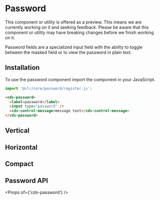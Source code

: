 
<Meta title="Forms (Preview)/Password/Getting Started" />

# Password

<cds-alert-group status="warning" cds-layout="m-b:lg">
  <cds-alert>
    This component or utility is offered as a preview. This means we are currently working on it and seeking feedback.
    Please be aware that this component or utility may have breaking changes before we finish working on it.
  </cds-alert>
</cds-alert-group>

Password fields are a specialized input field with the ability to toggle between
the masked field or to view the password in plain text.

## Installation

To use the password component import the component in your JavaScript.

```typescript
import '@clr/core/password/register.js';
```

```html
<cds-password>
  <label>password</label>
  <input type="password" />
  <cds-control-message>message text</cds-control-message>
</cds-password>
```

<Preview>
  <Story id="forms-preview-password-stories--password" />
</Preview>

## Vertical

<Preview>
  <Story id="forms-preview-password-stories--vertical" />
</Preview>

## Horizontal

<Preview>
  <Story id="forms-preview-password-stories--horizontal" />
</Preview>

## Compact

<Preview>
  <Story id="forms-preview-password-stories--compact" />
</Preview>

## Password API

<Props of={'cds-password'} />

